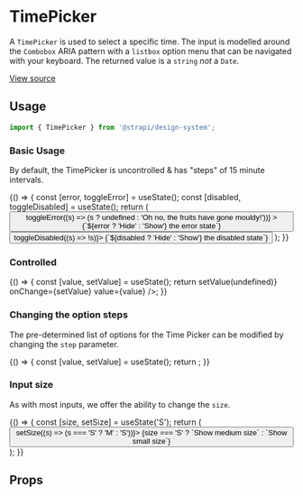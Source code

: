 
<Meta title="Design System/Components/TimePicker" component={TimePicker} />

# TimePicker

A `TimePicker` is used to select a specific time. The input is modelled around the `Combobox` ARIA pattern with a `listbox`
option menu that can be navigated with your keyboard. The returned value is a `string` _not_ a `Date`.

[View source](https://github.com/strapi/design-system/tree/main/packages/strapi-design-system/src/TimePicker)

## Usage

```js
import { TimePicker } from '@strapi/design-system';
```

### Basic Usage

By default, the TimePicker is uncontrolled & has "steps" of 15 minute intervals.

<Canvas>
  <Story name="base">
    {() => {
      const [error, toggleError] = useState();
      const [disabled, toggleDisabled] = useState();
      return (
        <Flex direction="column" alignItems="stretch" gap={11}>
          <TimePicker label="Lunchtime" error={error} disabled={disabled} />
          <Flex gap={2} justifyContent="center">
            <Button
              variant="danger-light"
              onClick={() => toggleError((s) => (s ? undefined : 'Oh no, the fruits have gone mouldy!'))}
            >
              {`${error ? 'Hide' : 'Show'} the error state`}
            </Button>
            <Button variant="tertiary" onClick={() => toggleDisabled((s) => !s)}>
              {`${disabled ? 'Hide' : 'Show'} the disabled state`}
            </Button>
          </Flex>
        </Flex>
      );
    }}
  </Story>
</Canvas>

### Controlled

<Canvas>
  <Story name="controlled">
    {() => {
      const [value, setValue] = useState();
      return <TimePicker label="Lunchtime" onClear={() => setValue(undefined)} onChange={setValue} value={value} />;
    }}
  </Story>
</Canvas>

### Changing the option steps

The pre-determined list of options for the Time Picker can be modified by changing the `step` parameter.

<Canvas>
  <Story name="steps">
    {() => {
      const [value, setValue] = useState();
      return <TimePicker step={60} label="Lunch hour" onChange={setValue} value={value} />;
    }}
  </Story>
</Canvas>

### Input size

As with most inputs, we offer the ability to change the `size`.

<Canvas>
  <Story name="sizing">
    {() => {
      const [size, setSize] = useState('S');
      return (
        <Flex direction="column" alignItems="stretch" gap={11}>
          <TimePicker required size={size} label={size === 'S' ? 'Small date picker' : 'Medium date picker'} />
          <Flex justifyContent="center">
            <Button variant="primary" onClick={() => setSize((s) => (s === 'S' ? 'M' : 'S'))}>
              {size === 'S' ? `Show medium size` : `Show small size`}
            </Button>
          </Flex>
        </Flex>
      );
    }}
  </Story>
</Canvas>

## Props

<ArgsTable of={TimePicker} />
